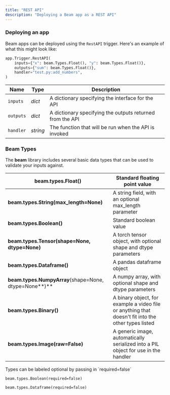 ```yaml
---
title: "REST API"
description: "Deploying a Beam app as a REST API"
---
```


### Deploying an app

Beam apps can be deployed using the `RestAPI` trigger. Here's an example of what
this might look like:

```python
app.Trigger.RestAPI(
	inputs={"x": beam.Types.Float(), "y": beam.Types.Float()},
	outputs={"sum": beam.Types.Float()},
	handler="test.py:add_numbers",
)
```

| Name      | Type     | Description                                               |
| --------- | -------- | --------------------------------------------------------- |
| `inputs`  | _dict_   | A dictionary specifying the interface for the API         |
| `outputs` | _dict_   | A dictionary specifying the outputs returned from the API |
| `handler` | _string_ | The function that will be run when the API is invoked     |

### Beam Types

The **beam** library includes several basic data types that can be used to
validate your inputs against.

| beam.types.Float()                                    | Standard floating point value                                                                      |
| ----------------------------------------------------- | -------------------------------------------------------------------------------------------------- |
| **beam.types.String(**max_length=None**)**            | A string field, with an optional max_length parameter                                              |
| **beam.types.Boolean()**                              | Standard boolean value                                                                             |
| **beam.types.Tensor(**shape=None, dtype=None**)**     | A torch tensor object, with optional shape and dtype parameters                                    |
| **beam.types.Dataframe()**                            | A pandas dataframe object                                                                          |
| **beam.types.NumpyArray**(shape=None, dtype=None**)** | A numpy array, with optional shape and dtype parameters                                            |
| **beam.types.Binary()**                               | A binary object, for example a video file or anything that doesn't fit into the other types listed |
| **beam.types.Image(**raw=False**)**                   | A generic image, automatically serialized into a PIL object for use in the handler                 |

<Info>
Types can be labeled optional by passing in `required=false`

`beam.types.Boolean(required=false)`

`beam.types.Dataframe(required=false)`

</Info>
